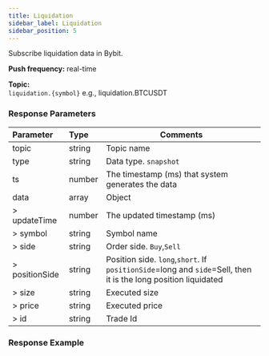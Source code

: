 ```yaml
---
title: Liquidation
sidebar_label: Liquidation
sidebar_position: 5
---
```


Subscribe liquidation data in Bybit.

**Push frequency:** real-time

**Topic:**<br/>
`liquidation.{symbol}` e.g., liquidation.BTCUSDT

### Response Parameters
| Parameter | Type | Comments|
|:----- |:-----|----- |
|topic |string |Topic name |
|type |string |Data type. `snapshot` |
|ts |number |The timestamp (ms) that system generates the data |
|data |array |Object |
|> updateTime |number |The updated timestamp (ms) |
|> symbol |string |Symbol name |
|> side |string |Order side. `Buy`,`Sell` |
|> positionSide |string |Position side. `long`,`short`. If `positionSide`=long and `side`=Sell, then it is the long position liquidated |
|> size |string |Executed size  |
|> price |string |Executed price |
|> id |string |Trade Id |

### Response Example

```json

```